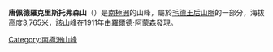 {{Coord|85|32|S|165|47|W|source:GNIS|display=title}}

'''唐佩德羅克里斯托弗森山'''（{{lang-en|Mount Don Pedro Christophersen}}）是[[南極洲|南極洲]]的山峰，屬於[[毛德王后山脈|毛德王后山脈]]的一部分，海拔高度3,765米，該山峰在1911年由[[羅爾德·阿蒙森|羅爾德·阿蒙森]]發現。

{{DEFAULTSORT:Mount Don Pedro Christophersen}}
[[Category:南極洲山峰|Category:南極洲山峰]]


{{DufekCoast-geo-stub}}
